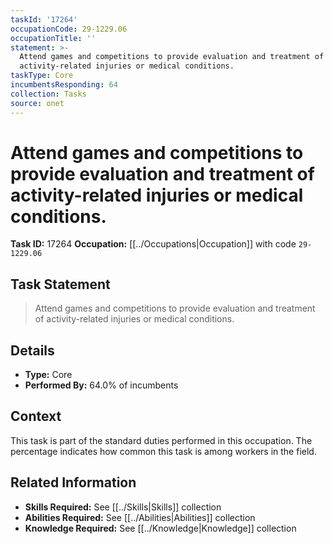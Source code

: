 ```yaml
---
taskId: '17264'
occupationCode: 29-1229.06
occupationTitle: ''
statement: >-
  Attend games and competitions to provide evaluation and treatment of
  activity-related injuries or medical conditions.
taskType: Core
incumbentsResponding: 64
collection: Tasks
source: onet
---
```

# Attend games and competitions to provide evaluation and treatment of activity-related injuries or medical conditions.

**Task ID:** 17264
**Occupation:** [[../Occupations|Occupation]] with code `29-1229.06`

## Task Statement

> Attend games and competitions to provide evaluation and treatment of activity-related injuries or medical conditions.

## Details

- **Type:** Core
- **Performed By:** 64.0% of incumbents

## Context

This task is part of the standard duties performed in this occupation. The percentage indicates how common this task is among workers in the field.

## Related Information

- **Skills Required:** See [[../Skills|Skills]] collection
- **Abilities Required:** See [[../Abilities|Abilities]] collection
- **Knowledge Required:** See [[../Knowledge|Knowledge]] collection
